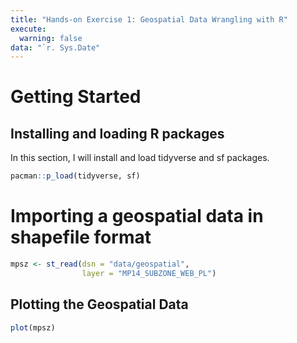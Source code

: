 ```yaml
---
title: "Hands-on Exercise 1: Geospatial Data Wrangling with R"
execute: 
  warning: false
data: "`r. Sys.Date"
---
```


# Getting Started

## Installing and loading R packages

In this section, I will install and load tidyverse and sf packages.

```r
pacman::p_load(tidyverse, sf)
```

# Importing a geospatial data in shapefile format

```r
mpsz <- st_read(dsn = "data/geospatial",
                layer = "MP14_SUBZONE_WEB_PL")
```

## Plotting the Geospatial Data

```r
plot(mpsz)
```
